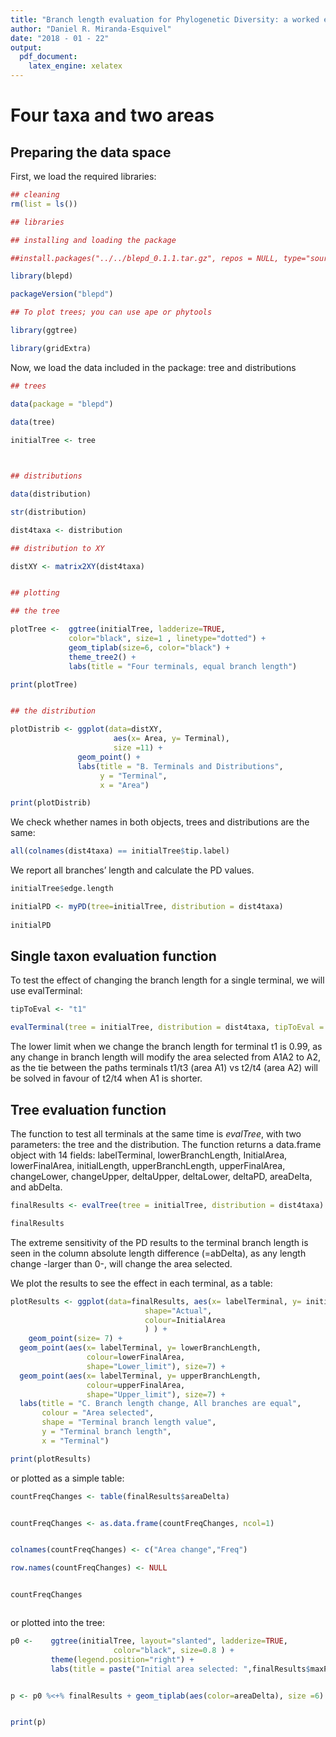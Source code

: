 ```yaml
---
title: "Branch length evaluation for Phylogenetic Diversity: a worked example"
author: "Daniel R. Miranda-Esquivel"
date: "2018 - 01 - 22"
output: 
  pdf_document: 
    latex_engine: xelatex
---
```


# Four taxa and two areas

##  Preparing the data space

First, we load the required libraries:

```r

## cleaning
rm(list = ls())

## libraries

## installing and loading the package

##install.packages("../../blepd_0.1.1.tar.gz", repos = NULL, type="source")

library(blepd)

packageVersion("blepd")

## To plot trees; you can use ape or phytools 

library(ggtree)

library(gridExtra)

```

Now, we load the data included in the package: tree and distributions

```r

## trees

data(package = "blepd")
  
data(tree)

initialTree <- tree   



## distributions

data(distribution)

str(distribution)

dist4taxa <- distribution

## distribution to XY

distXY <- matrix2XY(dist4taxa)


## plotting

## the tree

plotTree <-  ggtree(initialTree, ladderize=TRUE,
             color="black", size=1 , linetype="dotted") +  
             geom_tiplab(size=6, color="black") +
             theme_tree2() +  
             labs(title = "Four terminals, equal branch length")

print(plotTree)


## the distribution

plotDistrib <- ggplot(data=distXY, 
                       aes(x= Area, y= Terminal), 
                       size =11) +
               geom_point() +
               labs(title = "B. Terminals and Distributions",
                    y = "Terminal",
                    x = "Area")

print(plotDistrib)

```

We check whether names in both objects, trees and distributions are the same:

```r

all(colnames(dist4taxa) == initialTree$tip.label)

```

We report all branches' length and calculate the PD values. 

```r

initialTree$edge.length

initialPD <- myPD(tree=initialTree, distribution = dist4taxa)
                                                                                                                        
initialPD

```

## Single taxon evaluation function

To test the effect of changing the branch length for a single terminal, we will use evalTerminal:


```r

tipToEval <- "t1"

evalTerminal(tree = initialTree, distribution = dist4taxa, tipToEval = "t1", approach = "lower" )

```

The lower limit when we change the branch length for terminal t1 is 0.99, 
as any change in branch length will modify the area selected from A1A2 to A2, 
as the tie between the paths terminals t1/t3 (area A1) vs t2/t4 (area A2) will be solved
in favour of t2/t4 when A1 is shorter.


## Tree evaluation function


The function to test all terminals at the same time is *evalTree*, with two parameters: the tree and the distribution. The function returns a data.frame object with 14 fields: labelTerminal, lowerBranchLength, InitialArea, lowerFinalArea, initialLength, upperBranchLength, upperFinalArea, changeLower, changeUpper, deltaUpper, deltaLower, deltaPD, areaDelta, and abDelta.


```r

finalResults <- evalTree(tree = initialTree, distribution = dist4taxa)

finalResults

```


The extreme sensitivity of the PD results to the terminal branch length is seen in the column absolute length difference (=abDelta), as any length change -larger than 0-, will change the area selected.

We plot the results to see the effect in each terminal, as a table:

```r


plotResults <- ggplot(data=finalResults, aes(x= labelTerminal, y= initialLength,
                              shape="Actual",
                              colour=InitialArea
                              ) ) +
    geom_point(size= 7) +
  geom_point(aes(x= labelTerminal, y= lowerBranchLength,
                 colour=lowerFinalArea,
                 shape="Lower_limit"), size=7) +
  geom_point(aes(x= labelTerminal, y= upperBranchLength,
                 colour=upperFinalArea,
                 shape="Upper_limit"), size=7) +
  labs(title = "C. Branch length change, All branches are equal",
       colour = "Area selected",
       shape = "Terminal branch length value",
       y = "Terminal branch length",
       x = "Terminal")

print(plotResults)

```

or plotted as a simple table:

```r

countFreqChanges <- table(finalResults$areaDelta)


countFreqChanges <- as.data.frame(countFreqChanges, ncol=1)


colnames(countFreqChanges) <- c("Area change","Freq")

row.names(countFreqChanges) <- NULL


countFreqChanges



```

or plotted into the tree:

```r


p0 <-    ggtree(initialTree, layout="slanted", ladderize=TRUE,
                       color="black", size=0.8 ) + 
         theme(legend.position="right") +
         labs(title = paste("Initial area selected: ",finalResults$maxPD, sep = ""))


p <- p0 %<+% finalResults + geom_tiplab(aes(color=areaDelta), size =6)


print(p)


```